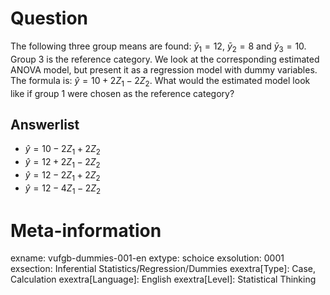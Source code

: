 Question
========
The following three group means are found: $\bar{y}_1 = 12$, $\bar{y}_2 = 8$ and $\bar{y}_3 = 10$. Group 3 is the reference category. We look at the corresponding estimated ANOVA model, but present it as a regression model with dummy variables. The formula is: $\hat{y} = 10 + 2Z_1 - 2Z_2$. What would the estimated model look like if group 1 were chosen as the reference category?

Answerlist
----------
* $\hat{y} = 10 - 2Z_1 + 2Z_2$
* $\hat{y} = 12 + 2Z_1 - 2Z_2$
* $\hat{y} = 12 - 2Z_1 + 2Z_2$
* $\hat{y} = 12 - 4Z_1 - 2Z_2$

Meta-information
================
exname: vufgb-dummies-001-en
extype: schoice
exsolution: 0001
exsection: Inferential Statistics/Regression/Dummies
exextra[Type]: Case, Calculation
exextra[Language]: English
exextra[Level]: Statistical Thinking
